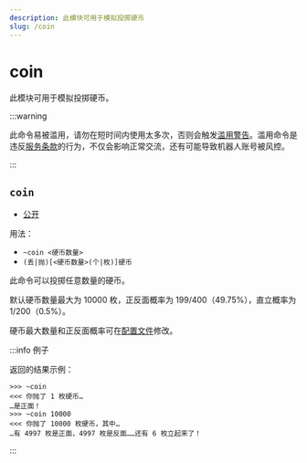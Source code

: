 ```yaml
---
description: 此模块可用于模拟投掷硬币
slug: /coin
---
```


# coin



此模块可用于模拟投掷硬币。

:::warning

此命令易被滥用，请勿在短时间内使用太多次，否则会触发[滥用警告](abuse_warning)。滥用命令是违反[服务条款](policy)的行为，不仅会影响正常交流，还有可能导致机器人账号被风控。

:::

## `coin`

-   [公开](permissions)

用法：

-   `~coin <硬币数量>`
-   `(丢|抛)[<硬币数量>(个|枚)]硬币`

此命令可以投掷任意数量的硬币。

默认硬币数量最大为 10000 枚，正反面概率为 199/400（49.75%），直立概率为 1/200（0.5%）。

硬币最大数量和正反面概率可在[配置文件](development/config)修改。

:::info 例子

返回的结果示例：

```
>>> ~coin
<<< 你抛了 1 枚硬币…
…是正面！
>>> ~coin 10000
<<< 你抛了 10000 枚硬币，其中…
…有 4997 枚是正面，4997 枚是反面……还有 6 枚立起来了！
```

:::
